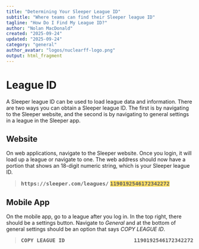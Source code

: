 ```yaml
---
title: "Determining Your Sleeper League ID"
subtitle: "Where teams can find their Sleeper league ID"
tagline: "How Do I Find My League ID?"
author: "Nolan MacDonald"
created: "2025-09-24"
updated: "2025-09-24"
category: "general"
author_avatar: "logos/nuclearff-logo.png"
output: html_fragment
---
```


# League ID

A Sleeper league ID can be used to load league data and information.
There are two ways you can obtain a Sleeper league ID.
The first is by navigating to the Sleeper website, and the second is by navigating to general settings in a league in the Sleeper app.

## Website 

On web applications, navigate to the Sleeper website.
Once you login, it will load up a league or navigate to one.
The web address should now have a portion that shows an 18-digit numeric string,
which is your Sleeper league ID.

<blockquote>
<span style="font-weight:bold; font-family:'Roboto Mono', monospace;">https://sleeper.com/leagues/</span>
<span style="font-weight:bold; background-color:#ffde64; font-family:'Roboto Mono', monospace;">1190192546172342272</span>
</blockquote>

## Mobile App

On the mobile app, go to a league after you log in.
In the top right, there should be a settings button.
Navigate to *General* and at the bottom of general settings should be an option that says *COPY LEAGUE ID*.

<blockquote>
<span style="font-weight:bold; font-family:'Roboto Mono', monospace;">COPY LEAGUE ID</span>
<span style="font-weight:bold; font-family:'Roboto Mono', monospace; float:right;">1190192546172342272</span>
</blockquote>
